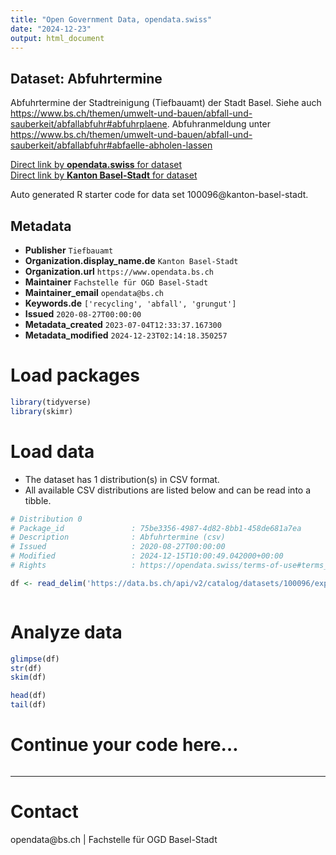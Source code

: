 ```yaml
---
title: "Open Government Data, opendata.swiss"
date: "2024-12-23"
output: html_document
---
```


## Dataset: Abfuhrtermine

Abfuhrtermine der Stadtreinigung (Tiefbauamt) der Stadt Basel. Siehe auch [https://www.bs.ch/themen/umwelt-und-bauen/abfall-und-sauberkeit/abfallabfuhr#abfuhrplaene](https://www.bs.ch/themen/umwelt-und-bauen/abfall-und-sauberkeit/abfallabfuhr#abfuhrplaene). Abfuhranmeldung unter [https://www.bs.ch/themen/umwelt-und-bauen/abfall-und-sauberkeit/abfallabfuhr#abfaelle-abholen-lassen](https://www.bs.ch/themen/umwelt-und-bauen/abfall-und-sauberkeit/abfallabfuhr#abfaelle-abholen-lassen)

[Direct link by **opendata.swiss** for dataset](https://opendata.swiss/de/dataset/abfuhrtermine)<br>
[Direct link by **Kanton Basel-Stadt** for dataset](https://data.bs.ch/explore/dataset/100096/)

Auto generated R starter code for data set 100096@kanton-basel-stadt.

## Metadata

- **Publisher** `Tiefbauamt`
- **Organization.display_name.de** `Kanton Basel-Stadt`
- **Organization.url** `https://www.opendata.bs.ch`
- **Maintainer** `Fachstelle für OGD Basel-Stadt`
- **Maintainer_email** `opendata@bs.ch`
- **Keywords.de** `['recycling', 'abfall', 'grungut']`
- **Issued** `2020-08-27T00:00:00`
- **Metadata_created** `2023-07-04T12:33:37.167300`
- **Metadata_modified** `2024-12-23T02:14:18.350257`


# Load packages

```r

library(tidyverse)
library(skimr)

```

# Load data

-   The dataset has 1 distribution(s) in CSV format.
-   All available CSV distributions are listed below and can be read into a tibble.

```r

# Distribution 0
# Package_id               : 75be3356-4987-4d82-8bb1-458de681a7ea
# Description              : Abfuhrtermine (csv)
# Issued                   : 2020-08-27T00:00:00
# Modified                 : 2024-12-15T10:00:49.042000+00:00
# Rights                   : https://opendata.swiss/terms-of-use#terms_by

df <- read_delim('https://data.bs.ch/api/v2/catalog/datasets/100096/exports/csv?use_labels=true')



```

# Analyze data

```r

glimpse(df)
str(df)
skim(df)

head(df)
tail(df)

```

# Continue your code here...

```r

```

------------------------------------------------------------------------

# Contact

opendata@bs.ch | Fachstelle für OGD Basel-Stadt
